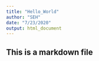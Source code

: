 ```yaml
---
title: "Hello_World"
author: "SEH"
date: "7/23/2020"
output: html_document
---
```


## This is a markdown file